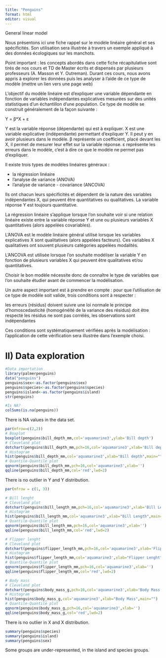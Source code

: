 ```yaml
---
title: "Penguins"
format: html
editor: visual
---
```



General linear model

Nous présentons ici une fiche rappel sur le modèle linéaire général et ses spécificités. Son utilisation sera illustrée à travers un exemple appliqué à des données écologiques sur les manchots. 

Point important : les concepts abordés dans cette fiche récapitulative sont tirés de nos cours et TD de Master écrits et dispensés par plusieurs professeurs (A. Masson et Y. Outreman). Durant ces cours, nous avons appris à explorer les données puis les analyser à l’aide de ce type de modèle (mettre un lien vers une page web)

L’objectif du modèle linéaire est d’expliquer une variable dépendante en fonction de variables indépendantes explicatives mesurées sur des unités statistiques d’un échantillon d’une population. 
Ce type de modèle se construit généralement de la façon suivante : 

Y = β*X + ε 

Y est la variable réponse (dépendante) qui est à expliquer.
X est une variable explicative (indépendante) permettant d’expliquer Y. Il peut y en avoir plusieurs dans le modèle. 
β représente un coefficient, placé devant les X, il permet de mesurer leur effet sur la variable réponse. 
ε représente les erreurs dans le modèle, c’est à dire ce que le modèle ne permet pas d’expliquer. 

Il existe trois types de modèles linéaires généraux : 

- la régression linéaire 
- l’analyse de variance (ANOVA)
- l’analyse de variance - covariance (ANCOVA)

Ils ont chacun leurs spécificités et dépendent de la nature des variables indépendantes X, qui peuvent être quantitatives ou qualitatives. La variable réponse Y est toujours quantitative. 

La régression linéaire s’applique lorsque l’on souhaite voir si une relation linéaire existe entre la variable réponse Y et une ou plusieurs variables X quantitatives (alors appelées covariables). 

L’ANOVA est le modèle linéaire général utilisé lorsque les variables explicatives X sont qualitatives (alors appelées facteurs). Ces variables X qualitatives ont souvent plusieurs catégories appelées modalités. 

L’ANCOVA est utilisée lorsque l’on souhaite modéliser la variable Y en fonction de plusieurs variables X qui peuvent être qualitatives et/ou quantitatives. 

Choisir le bon modèle nécessite donc de connaître le type de variables que l’on souhaite étudier avant de commencer la modélisation. 

Un autre aspect important est à prendre en compte : pour que l’utilisation de ce type de modèle soit valide, trois conditions sont à respecter : 

les erreurs (résidus) doivent suivre une loi normale 
le principe d’homoscedasticité (homogénéité de la variance des résidus) doit être respecté 
les résidus ne sont pas corrélés, les observations sont indépendantes 

Ces conditions sont systématiquement vérifiées après la modélisation : l’application de cette vérification sera illustrée dans l’exemple choisi. 


# II) Data exploration

```r
#Data importation
library(palmerpenguins)
data("penguins")
penguins$sex<-as.factor(penguins$sex)
penguins$species<-as.factor(penguins$species)
penguins$island<-as.factor(penguins$island)
str(penguins)
```

```r
#Is NA? 
colSums(is.na(penguins))
```

There is NA values in the data set.

```r
par(mfrow=c(2,2))
# Boxplot
boxplot(penguins$bill_depth_mm,col='aquamarine3',ylab='Bill depth')
# Cleveland plot
dotchart(penguins$bill_depth_mm,pch=16,col='aquamarine3',xlab='Bill depth')
# Histogram
hist(penguins$bill_depth_mm,col='aquamarine3',xlab="Bill depth",main="")
# Quantile-Quantile plot
qqnorm(penguins$bill_depth_mm,pch=16,col='aquamarine3',xlab='')
qqline(penguins$bill_depth_mm,col='red',lwd=2)
```

There is no outlier in Y and Y distribution.

```r
par(mfrow = c(1, 3))

# Bill lenght 
# Cleveland plot
dotchart(penguins$bill_length_mm,pch=16,col='aquamarine3',xlab='Bill Length')
# Histogram
hist(penguins$bill_length_mm,col='aquamarine3',xlab="Bill Length",main="")
# Quantile-Quantile plot
qqnorm(penguins$bill_length_mm,pch=16,col='aquamarine3',xlab='')
qqline(penguins$bill_length_mm,col='red',lwd=2)

# Flipper lenght 
# Cleveland plot
dotchart(penguins$flipper_length_mm,pch=16,col='aquamarine3',xlab='Flipper Lenght')
# Histogram
hist(penguins$flipper_length_mm,col='aquamarine3',xlab="Flipper Lenght",main="")
# Quantile-Quantile plot
qqnorm(penguins$flipper_length_mm,pch=16,col='aquamarine3',xlab='')
qqline(penguins$flipper_length_mm,col='red',lwd=2)

# Body mass
# Cleveland plot
dotchart(penguins$body_mass_g,pch=16,col='aquamarine3',xlab='Body Mass')
# Histogram
hist(penguins$body_mass_g,col='aquamarine3',xlab="Body Mass",main="")
# Quantile-Quantile plot
qqnorm(penguins$body_mass_g,pch=16,col='aquamarine3',xlab='')
qqline(penguins$body_mass_g,col='red',lwd=2)
```

There is no outlier in X and X distribution.

```r
summary(penguins$species)
summary(penguins$island)
summary(penguins$sex)
```

Some groups are under-represented, in the island and species groups.

